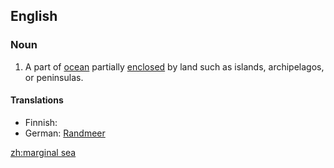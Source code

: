 ==English==
{{wikipedia}}

===Noun===
{{en-noun|sg=[[marginal]] [[sea]]}}

# A part of [[ocean]] partially [[enclosed]] by land such as islands, archipelagos, or peninsulas.

====Translations====
{{top}}
* Finnish: {{t|fi|reunameri}}
* German: [[Randmeer]] {{n}}
{{bottom}}

[[zh:marginal sea]]